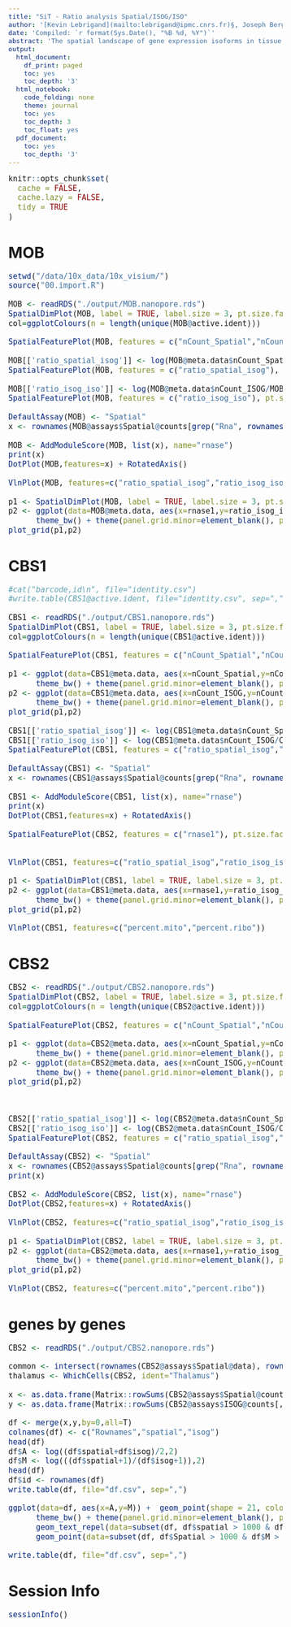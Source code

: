 ```yaml
---
title: "SiT - Ratio analysis Spatial/ISOG/ISO"
author: '[Kevin Lebrigand](mailto:lebrigand@ipmc.cnrs.fr)§, Joseph Bergenstråhle §, Kim Thrane §, Annelie Mollbrink, Pascal Barbry, Rainer Waldmann and Joakim Lundeberg'
date: 'Compiled: `r format(Sys.Date(), "%B %d, %Y")`'
abstract: 'The spatial landscape of gene expression isoforms in tissue sections.'
output:
  html_document:
    df_print: paged
    toc: yes
    toc_depth: '3'
  html_notebook:
    code_folding: none
    theme: journal
    toc: yes
    toc_depth: 3
    toc_float: yes
  pdf_document:
    toc: yes
    toc_depth: '3'
---
```


<style type="text/css">

body, td {
   font-size: 15px;
}
code.r{
  font-size: 15px;
}
pre {
  font-size: 15px
}
</style>

```r
knitr::opts_chunk$set(
  cache = FALSE,
  cache.lazy = FALSE,
  tidy = TRUE
)
```

# MOB

```r

setwd("/data/10x_data/10x_visium/")
source("00.import.R")

MOB <- readRDS("./output/MOB.nanopore.rds")
SpatialDimPlot(MOB, label = TRUE, label.size = 3, pt.size.factor =2)
col=ggplotColours(n = length(unique(MOB@active.ident)))

SpatialFeaturePlot(MOB, features = c("nCount_Spatial","nCount_ISOG","nCount_ISO"), pt.size.factor = 2, alpha = c(0.1, 1))

MOB[['ratio_spatial_isog']] <- log(MOB@meta.data$nCount_Spatial/MOB@meta.data$nCount_ISOG,2)
SpatialFeaturePlot(MOB, features = c("ratio_spatial_isog"), pt.size.factor = 2, alpha = c(0.1, 1))

MOB[['ratio_isog_iso']] <- log(MOB@meta.data$nCount_ISOG/MOB@meta.data$nCount_ISO,2)
SpatialFeaturePlot(MOB, features = c("ratio_isog_iso"), pt.size.factor = 2, alpha = c(0.1, 1))

DefaultAssay(MOB) <- "Spatial"
x <- rownames(MOB@assays$Spatial@counts[grep("Rna", rownames(MOB@assays$Spatial@counts)),])

MOB <- AddModuleScore(MOB, list(x), name="rnase")
print(x)
DotPlot(MOB,features=x) + RotatedAxis()

VlnPlot(MOB, features=c("ratio_spatial_isog","ratio_isog_iso"))

p1 <- SpatialDimPlot(MOB, label = TRUE, label.size = 3, pt.size.factor =2)
p2 <- ggplot(data=MOB@meta.data, aes(x=rnase1,y=ratio_isog_iso)) +  geom_point(shape = 21, colour = "black", fill = col[MOB@meta.data$ClusterName]) +
      theme_bw() + theme(panel.grid.minor=element_blank(), panel.grid.major=element_blank())
plot_grid(p1,p2)

```

# CBS1

```r


#cat("barcode,id\n", file="identity.csv")
#write.table(CBS1@active.ident, file="identity.csv", sep=",", col.names = F, append=TRUE)

CBS1 <- readRDS("./output/CBS1.nanopore.rds")
SpatialDimPlot(CBS1, label = TRUE, label.size = 3, pt.size.factor =2)
col=ggplotColours(n = length(unique(CBS1@active.ident)))

SpatialFeaturePlot(CBS1, features = c("nCount_Spatial","nCount_ISOG","nCount_ISO"), pt.size.factor = 2, alpha = c(0.1, 1))

p1 <- ggplot(data=CBS1@meta.data, aes(x=nCount_Spatial,y=nCount_ISOG)) +  geom_point(shape = 21, colour = "black", fill = col[CBS1@meta.data$ClusterName]) +
      theme_bw() + theme(panel.grid.minor=element_blank(), panel.grid.major=element_blank())
p2 <- ggplot(data=CBS1@meta.data, aes(x=nCount_ISOG,y=nCount_ISO)) +  geom_point(shape = 21, colour = "black", fill = col[CBS1@meta.data$ClusterName]) +
      theme_bw() + theme(panel.grid.minor=element_blank(), panel.grid.major=element_blank())
plot_grid(p1,p2)

CBS1[['ratio_spatial_isog']] <- log(CBS1@meta.data$nCount_Spatial/CBS1@meta.data$nCount_ISOG,2)
CBS1[['ratio_isog_iso']] <- log(CBS1@meta.data$nCount_ISOG/CBS1@meta.data$nCount_ISO,2)
SpatialFeaturePlot(CBS1, features = c("ratio_spatial_isog","ratio_isog_iso"), pt.size.factor = 2, alpha = c(0.1, 1))

DefaultAssay(CBS1) <- "Spatial"
x <- rownames(CBS1@assays$Spatial@counts[grep("Rna", rownames(CBS1@assays$Spatial@counts)),])

CBS1 <- AddModuleScore(CBS1, list(x), name="rnase")
print(x)
DotPlot(CBS1,features=x) + RotatedAxis()

SpatialFeaturePlot(CBS2, features = c("rnase1"), pt.size.factor = 2, alpha = c(0.1, 1))


VlnPlot(CBS1, features=c("ratio_spatial_isog","ratio_isog_iso"))

p1 <- SpatialDimPlot(CBS1, label = TRUE, label.size = 3, pt.size.factor =2)
p2 <- ggplot(data=CBS1@meta.data, aes(x=rnase1,y=ratio_isog_iso)) +  geom_point(shape = 21, colour = "black", fill = col[CBS1@meta.data$ClusterName]) +
      theme_bw() + theme(panel.grid.minor=element_blank(), panel.grid.major=element_blank())
plot_grid(p1,p2)

VlnPlot(CBS1, features=c("percent.mito","percent.ribo"))

```

# CBS2

```r

CBS2 <- readRDS("./output/CBS2.nanopore.rds")
SpatialDimPlot(CBS2, label = TRUE, label.size = 3, pt.size.factor =2)
col=ggplotColours(n = length(unique(CBS2@active.ident)))

SpatialFeaturePlot(CBS2, features = c("nCount_Spatial","nCount_ISOG","nCount_ISO"), pt.size.factor = 2, alpha = c(0.1, 1))

p1 <- ggplot(data=CBS2@meta.data, aes(x=nCount_Spatial,y=nCount_ISOG)) +  geom_point(shape = 21, colour = "black", fill = col[CBS2@meta.data$ClusterName]) +
      theme_bw() + theme(panel.grid.minor=element_blank(), panel.grid.major=element_blank())
p2 <- ggplot(data=CBS2@meta.data, aes(x=nCount_ISOG,y=nCount_ISO)) +  geom_point(shape = 21, colour = "black", fill = col[CBS2@meta.data$ClusterName]) +
      theme_bw() + theme(panel.grid.minor=element_blank(), panel.grid.major=element_blank())
plot_grid(p1,p2)



CBS2[['ratio_spatial_isog']] <- log(CBS2@meta.data$nCount_Spatial/CBS2@meta.data$nCount_ISOG,2)
CBS2[['ratio_isog_iso']] <- log(CBS2@meta.data$nCount_ISOG/CBS2@meta.data$nCount_ISO,2)
SpatialFeaturePlot(CBS2, features = c("ratio_spatial_isog","ratio_isog_iso"), pt.size.factor = 2, alpha = c(0.1, 1))

DefaultAssay(CBS2) <- "Spatial"
x <- rownames(CBS2@assays$Spatial@counts[grep("Rna", rownames(CBS2@assays$Spatial@counts)),])
print(x)

CBS2 <- AddModuleScore(CBS2, list(x), name="rnase")
DotPlot(CBS2,features=x) + RotatedAxis()

VlnPlot(CBS2, features=c("ratio_spatial_isog","ratio_isog_iso"))

p1 <- SpatialDimPlot(CBS2, label = TRUE, label.size = 3, pt.size.factor =2)
p2 <- ggplot(data=CBS2@meta.data, aes(x=rnase1,y=ratio_isog_iso)) +  geom_point(shape = 21, colour = "black", fill = col[CBS2@meta.data$ClusterName]) +
      theme_bw() + theme(panel.grid.minor=element_blank(), panel.grid.major=element_blank())
plot_grid(p1,p2)

VlnPlot(CBS2, features=c("percent.mito","percent.ribo"))

```

# genes by genes

```r

CBS2 <- readRDS("./output/CBS2.nanopore.rds")

common <- intersect(rownames(CBS2@assays$Spatial@data), rownames(CBS2@assays$ISOG@data))
thalamus <- WhichCells(CBS2, ident="Thalamus")

x <- as.data.frame(Matrix::rowSums(CBS2@assays$Spatial@counts[,thalamus]))
y <- as.data.frame(Matrix::rowSums(CBS2@assays$ISOG@counts[,thalamus]))

df <- merge(x,y,by=0,all=T)
colnames(df) <- c("Rownames","spatial","isog")
head(df)
df$A <- log((df$spatial+df$isog)/2,2)
df$M <- log(((df$spatial+1)/(df$isog+1)),2)
head(df)
df$id <- rownames(df)
write.table(df, file="df.csv", sep=",")

ggplot(data=df, aes(x=A,y=M)) +  geom_point(shape = 21, colour = "black", fill = "black") +
      theme_bw() + theme(panel.grid.minor=element_blank(), panel.grid.major=element_blank()) +
      geom_text_repel(data=subset(df, df$spatial > 1000 & df$M > 5), aes(label=id), size=3) +
      geom_point(data=subset(df, df$Spatial > 1000 & df$M > 5), col="red")

write.table(df, file="df.csv", sep=",")

```

# Session Info

```r
sessionInfo()
```

